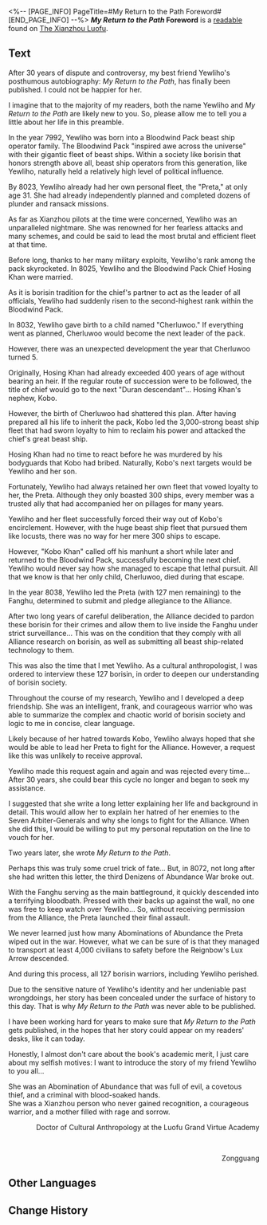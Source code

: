 <%-- [PAGE_INFO]
PageTitle=#My Return to the Path Foreword#
[END_PAGE_INFO] --%>
{{Readable Infobox
|id           = 389
|partIds      = 190684
|title        = ''My Return to the Path'' Foreword
|image        = Item The Xianzhou Luofu Readable 2.png
|world        = The Xianzhou Luofu
|parts        = 1
|author       = <!--to be added-->
|description  = Luofu scholar Zongguang's foreword, written for a manuscript that he organized for a bosom friend... who turned out to be a borisin.
|part1        = ''My Return to the Path'' Foreword
|source1      = {{cx|Source missing}}
|characters   = 
|factions     = 
}}
'''''My Return to the Path'' Foreword''' is a [[readable]] found on [[The Xianzhou Luofu]].
<!--
==Location==
{{Map Embed|<map name>|<marker id>}}
-->
==Text==
After 30 years of dispute and controversy, my best friend Yewliho's posthumous autobiography: ''My Return to the Path'', has finally been published. I could not be happier for her.

I imagine that to the majority of my readers, both the name Yewliho and ''My Return to the Path'' are likely new to you. So, please allow me to tell you a little about her life in this preamble.

In the year 7992, Yewliho was born into a Bloodwind Pack beast ship operator family. The Bloodwind Pack "inspired awe across the universe" with their gigantic fleet of beast ships. Within a society like borisin that honors strength above all, beast ship operators from this generation, like Yewliho, naturally held a relatively high level of political influence.

By 8023, Yewliho already had her own personal fleet, the "Preta," at only age 31. She had already independently planned and completed dozens of plunder and ransack missions.

As far as Xianzhou pilots at the time were concerned, Yewliho was an unparalleled nightmare. She was renowned for her fearless attacks and many schemes, and could be said to lead the most brutal and efficient fleet at that time.

Before long, thanks to her many military exploits, Yewliho's rank among the pack skyrocketed. In 8025, Yewliho and the Bloodwind Pack Chief Hosing Khan were married.

As it is borisin tradition for the chief's partner to act as the leader of all officials, Yewliho had suddenly risen to the second-highest rank within the Bloodwind Pack.

In 8032, Yewliho gave birth to a child named "Cherluwoo." If everything went as planned, Cherluwoo would become the next leader of the pack.

However, there was an unexpected development the year that Cherluwoo turned 5.

Originally, Hosing Khan had already exceeded 400 years of age without bearing an heir. If the regular route of succession were to be followed, the title of chief would go to the next "Duran descendant"... Hosing Khan's nephew, Kobo.

However, the birth of Cherluwoo had shattered this plan. After having prepared all his life to inherit the pack, Kobo led the 3,000-strong beast ship fleet that had sworn loyalty to him to reclaim his power and attacked the chief's great beast ship.

Hosing Khan had no time to react before he was murdered by his bodyguards that Kobo had bribed. Naturally, Kobo's next targets would be Yewliho and her son. 

Fortunately, Yewliho had always retained her own fleet that vowed loyalty to her, the Preta. Although they only boasted 300 ships, every member was a trusted ally that had accompanied her on pillages for many years.

Yewliho and her fleet successfully forced their way out of Kobo's encirclement. However, with the huge beast ship fleet that pursued them like locusts, there was no way for her mere 300 ships to escape.

However, "Kobo Khan" called off his manhunt a short while later and returned to the Bloodwind Pack, successfully becoming the next chief. Yewliho would never say how she managed to escape that lethal pursuit. All that we know is that her only child, Cherluwoo, died during that escape.

In the year 8038, Yewliho led the Preta (with 127 men remaining) to the Fanghu, determined to submit and pledge allegiance to the Alliance.

After two long years of careful deliberation, the Alliance decided to pardon these borisin for their crimes and allow them to live inside the Fanghu under strict surveillance... This was on the condition that they comply with all Alliance research on borisin, as well as submitting all beast ship-related technology to them.

This was also the time that I met Yewliho. As a cultural anthropologist, I was ordered to interview these 127 borisin, in order to deepen our understanding of borisin society.

Throughout the course of my research, Yewliho and I developed a deep friendship. She was an intelligent, frank, and courageous warrior who was able to summarize the complex and chaotic world of borisin society and logic to me in concise, clear language.

Likely because of her hatred towards Kobo, Yewliho always hoped that she would be able to lead her Preta to fight for the Alliance. However, a request like this was unlikely to receive approval.

Yewliho made this request again and again and was rejected every time... After 30 years, she could bear this cycle no longer and began to seek my assistance.

I suggested that she write a long letter explaining her life and background in detail. This would allow her to explain her hatred of her enemies to the Seven Arbiter-Generals and why she longs to fight for the Alliance. When she did this, I would be willing to put my personal reputation on the line to vouch for her.

Two years later, she wrote ''My Return to the Path''.

Perhaps this was truly some cruel trick of fate... But, in 8072, not long after she had written this letter, the third Denizens of Abundance War broke out.

With the Fanghu serving as the main battleground, it quickly descended into a terrifying bloodbath. Pressed with their backs up against the wall, no one was free to keep watch over Yewliho... So, without receiving permission from the Alliance, the Preta launched their final assault.

We never learned just how many Abominations of Abundance the Preta wiped out in the war. However, what we can be sure of is that they managed to transport at least 4,000 civilians to safety before the Reignbow's Lux Arrow descended.

And during this process, all 127 borisin warriors, including Yewliho perished.

Due to the sensitive nature of Yewliho's identity and her undeniable past wrongdoings, her story has been concealed under the surface of history to this day. That is why ''My Return to the Path'' was never able to be published.

I have been working hard for years to make sure that ''My Return to the Path'' gets published, in the hopes that her story could appear on my readers' desks, like it can today.

Honestly, I almost don't care about the book's academic merit, I just care about my selfish motives: I want to introduce the story of my friend Yewliho to you all...

She was an Abomination of Abundance that was full of evil, a covetous thief, and a criminal with blood-soaked hands.<br />She was a Xianzhou person who never gained recognition, a courageous warrior, and a mother filled with rage and sorrow.

<div align="right">Doctor of Cultural Anthropology at the Luofu Grand Virtue Academy</div><br /><div align="right">Zongguang</div>



<!--
==Trivia==
* 
-->
==Other Languages==
{{Other Languages
|en   = ''My Return to the Path'' Foreword
|zhs  = 《归正本末》前言
|zht  = 《歸正本末》前言
|ja   = 『帰正本末』序文
|ko   = ≪귀정본말≫ 머리말
|es   = Prólogo de «Mi regreso a la Vía»
|fr   = Avant-propos de ''Comment j'ai retrouvé la Voie''
|ru   = Предисловие к рукописи «Возвращение к истории»
|th   = คำนิยม "หวนคืนสู่จุดเริ่มต้นและจุดจบ"
|vi   = Lời nói đầu của "Quay Về Với Cội Nguồn"
|de   = „Wie ich zum Pfad zurückfand“ – Vorwort
|id   = Kata Pengantar "Kembali pada Kebenaran"
|pt   = Prefácio de "Meu Retorno ao Caminho"
}}

==Change History==
{{Change History|2.4}}